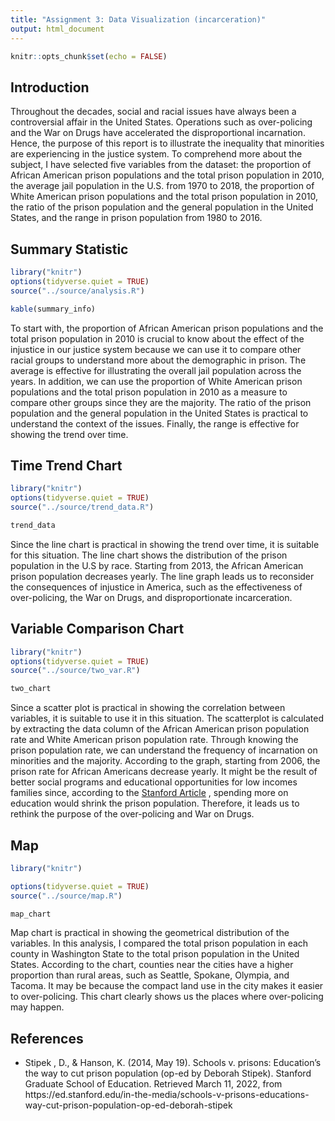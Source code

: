 ```yaml
---
title: "Assignment 3: Data Visualization (incarceration)"
output: html_document
---
```


```r
knitr::opts_chunk$set(echo = FALSE)
```

## Introduction
Throughout the decades, social and racial issues have always been a controversial affair in the United States. Operations such as over-policing and the War on Drugs have accelerated the disproportional incarnation. Hence, the purpose of this report is to illustrate the inequality that minorities are experiencing in the justice system. To comprehend more about the subject, I have selected five variables from the dataset: the proportion of African American prison populations and the total prison population in 2010, the average jail population in the U.S. from 1970 to 2018, the proportion of White American prison populations and the total prison population in 2010, the ratio of the prison population and the general population in the United States, and the range in prison population from 1980 to 2016. 

## Summary Statistic

```r
library("knitr")
options(tidyverse.quiet = TRUE)
source("../source/analysis.R")

kable(summary_info)
```

To start with, the proportion of African American prison populations and the total prison population in 2010 is crucial to know about the effect of the injustice in our justice system because we can use it to compare other racial groups to understand more about the demographic in prison. The average is effective for illustrating the overall jail population across the years. In addition, we can use the proportion of White American prison populations and the total prison population in 2010 as a measure to compare other groups since they are the majority. The ratio of the prison population and the general population in the United States is practical to understand the context of the issues. Finally, the range is effective for showing the trend over time. 

## Time Trend Chart
```r
library("knitr")
options(tidyverse.quiet = TRUE)
source("../source/trend_data.R")

trend_data

```
Since the line chart is practical in showing the trend over time, it is suitable for this situation. The line chart shows the distribution of the prison population in the U.S by race. Starting from 2013, the African American prison population decreases yearly. The line graph leads us to reconsider the consequences of injustice in America, such as the effectiveness of over-policing, the War on Drugs, and disproportionate incarceration. 

## Variable Comparison Chart
```r
library("knitr")
options(tidyverse.quiet = TRUE)
source("../source/two_var.R")

two_chart

```

Since a scatter plot is practical in showing the correlation between variables, it is suitable to use it in this situation. The scatterplot is calculated by extracting the data column of the African American prison population rate and White American prison population rate. Through knowing the prison population rate, we can understand the frequency of incarnation on minorities and the majority. According to the graph, starting from 2006, the prison rate for African Americans decrease yearly. It might be the result of better social programs and educational opportunities for low incomes families since, according to the [Stanford Article](https://ed.stanford.edu/in-the-media/schools-v-prisons-educations-way-cut-prison-population-op-ed-deborah-stipek) , spending more on education would shrink the prison population. Therefore, it leads us to rethink the purpose of the over-policing and War on Drugs.

## Map
```r
library("knitr")

options(tidyverse.quiet = TRUE)
source("../source/map.R")

map_chart

```

Map chart is practical in showing the geometrical distribution of the variables. In this analysis, I compared the total prison population in each county in Washington State to the total prison population in the United States. According to the chart, counties near the cities have a higher proportion than rural areas, such as Seattle, Spokane, Olympia, and Tacoma. It may be because the compact land use in the city makes it easier to over-policing. This chart clearly shows us the places where over-policing may happen. 

## References
- Stipek , D., &amp; Hanson, K. (2014, May 19). Schools v. prisons: Education's the way to cut prison population (op-ed by Deborah Stipek). Stanford Graduate School of Education. Retrieved March 11, 2022, from https://ed.stanford.edu/in-the-media/schools-v-prisons-educations-way-cut-prison-population-op-ed-deborah-stipek 
